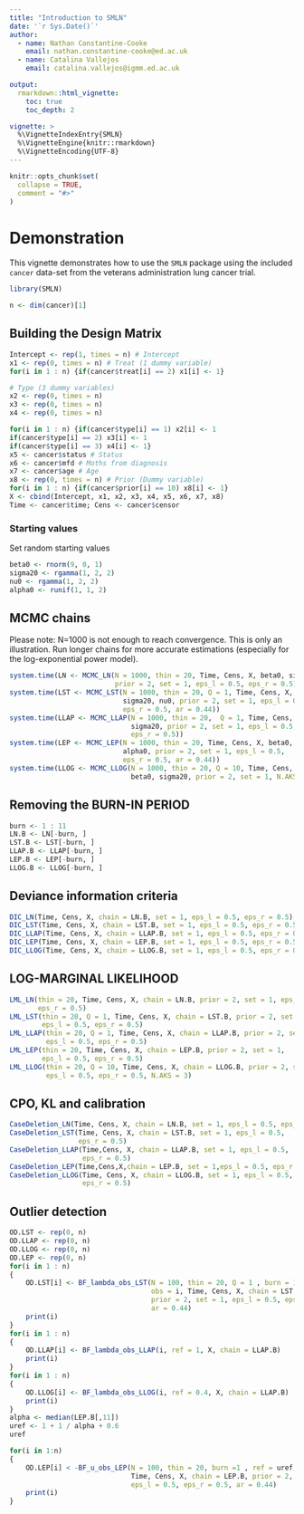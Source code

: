 ```yaml
---
title: "Introduction to SMLN"
date: '`r Sys.Date()`'
author:
  - name: Nathan Constantine-Cooke
    email: nathan.constantine-cooke@ed.ac.uk
  - name: Catalina Vallejos
    email: catalina.vallejos@igmm.ed.ac.uk

output:
  rmarkdown::html_vignette:
    toc: true
    toc_depth: 2

vignette: >
  %\VignetteIndexEntry{SMLN}
  %\VignetteEngine{knitr::rmarkdown}
  %\VignetteEncoding{UTF-8}
---
```


```r
knitr::opts_chunk$set(
  collapse = TRUE,
  comment = "#>"
)
```

# Demonstration 

This vignette demonstrates how to use the `SMLN` package using the included `cancer` data-set from the veterans administration lung cancer trial. 

```r
library(SMLN)
``` 

```r
n <- dim(cancer)[1]
```

## Building the Design Matrix

```r
Intercept <- rep(1, times = n) # Intercept
x1 <- rep(0, times = n) # Treat (1 dummy variable) 
for(i in 1 : n) {if(cancer$treat[i] == 2) x1[i] <- 1}

# Type (3 dummy variables)
x2 <- rep(0, times = n)
x3 <- rep(0, times = n)
x4 <- rep(0, times = n)

for(i in 1 : n) {if(cancer$type[i] == 1) x2[i] <- 1 
if(cancer$type[i] == 2) x3[i] <- 1
if(cancer$type[i] == 3) x4[i] <- 1}
x5 <- cancer$status # Status 
x6 <- cancer$mfd # Moths from diagnosis
x7 <- cancer$age # Age
x8 <- rep(0, times = n) # Prior (Dummy variable) 
for(i in 1 : n) {if(cancer$prior[i] == 10) x8[i] <- 1}
X <- cbind(Intercept, x1, x2, x3, x4, x5, x6, x7, x8)
Time <- cancer$time; Cens <- cancer$censor
```


### Starting values

Set random starting values

```r
beta0 <- rnorm(9, 0, 1)
sigma20 <- rgamma(1, 2, 2)
nu0 <- rgamma(1, 2, 2)
alpha0 <- runif(1, 1, 2)
```


## MCMC chains 

Please note: N=1000 is not enough to reach convergence. This is only an illustration. Run longer chains for more accurate estimations (especially for the log-exponential power model).

```r
system.time(LN <- MCMC_LN(N = 1000, thin = 20, Time, Cens, X, beta0, sigma20, 
                          prior = 2, set = 1, eps_l = 0.5, eps_r = 0.5))
system.time(LST <- MCMC_LST(N = 1000, thin = 20, Q = 1, Time, Cens, X, beta0,
                            sigma20, nu0, prior = 2, set = 1, eps_l = 0.5,
                            eps_r = 0.5, ar = 0.44))
system.time(LLAP <- MCMC_LLAP(N = 1000, thin = 20,  Q = 1, Time, Cens, X, beta0,
                              sigma20, prior = 2, set = 1, eps_l = 0.5,
                              eps_r = 0.5))
system.time(LEP <- MCMC_LEP(N = 1000, thin = 20, Time, Cens, X, beta0, sigma20, 
                            alpha0, prior = 2, set = 1, eps_l = 0.5,
                            eps_r = 0.5, ar = 0.44))
system.time(LLOG <- MCMC_LLOG(N = 1000, thin = 20, Q = 10, Time, Cens, X,
                              beta0, sigma20, prior = 2, set = 1, N.AKS = 3))
```
## Removing the BURN-IN PERIOD
```r
burn <- 1 : 11
LN.B <- LN[-burn, ]
LST.B <- LST[-burn, ]
LLAP.B <- LLAP[-burn, ]
LEP.B <- LEP[-burn, ] 
LLOG.B <- LLOG[-burn, ]
```



## Deviance information criteria 
```r
DIC_LN(Time, Cens, X, chain = LN.B, set = 1, eps_l = 0.5, eps_r = 0.5)
DIC_LST(Time, Cens, X, chain = LST.B, set = 1, eps_l = 0.5, eps_r = 0.5)
DIC_LLAP(Time, Cens, X, chain = LLAP.B, set = 1, eps_l = 0.5, eps_r = 0.5)
DIC_LEP(Time, Cens, X, chain = LEP.B, set = 1, eps_l = 0.5, eps_r = 0.5)
DIC_LLOG(Time, Cens, X, chain = LLOG.B, set = 1, eps_l = 0.5, eps_r = 0.5)
```


## LOG-MARGINAL LIKELIHOOD
```r
LML_LN(thin = 20, Time, Cens, X, chain = LN.B, prior = 2, set = 1, eps_l = 0.5,
       eps_r = 0.5) 
LML_LST(thin = 20, Q = 1, Time, Cens, X, chain = LST.B, prior = 2, set = 1,
        eps_l = 0.5, eps_r = 0.5) 
LML_LLAP(thin = 20, Q = 1, Time, Cens, X, chain = LLAP.B, prior = 2, set = 1,
         eps_l = 0.5, eps_r = 0.5) 
LML_LEP(thin = 20, Time, Cens, X, chain = LEP.B, prior = 2, set = 1,
        eps_l = 0.5, eps_r = 0.5) 
LML_LLOG(thin = 20, Q = 10, Time, Cens, X, chain = LLOG.B, prior = 2, set = 1,
         eps_l = 0.5, eps_r = 0.5, N.AKS = 3) 
```


## CPO, KL and calibration 
```r
CaseDeletion_LN(Time, Cens, X, chain = LN.B, set = 1, eps_l = 0.5, eps_r = 0.5)
CaseDeletion_LST(Time, Cens, X, chain = LST.B, set = 1, eps_l = 0.5,
                 eps_r = 0.5)
CaseDeletion_LLAP(Time,Cens, X, chain = LLAP.B, set = 1, eps_l = 0.5,
                  eps_r = 0.5)
CaseDeletion_LEP(Time,Cens,X,chain = LEP.B, set = 1,eps_l = 0.5, eps_r = 0.5)
CaseDeletion_LLOG(Time, Cens, X, chain = LLOG.B, set = 1, eps_l = 0.5,
                  eps_r = 0.5)
```


## Outlier detection
```r
OD.LST <- rep(0, n)
OD.LLAP <- rep(0, n)
OD.LLOG <- rep(0, n) 
OD.LEP <- rep(0, n)
for(i in 1 : n)
{
	OD.LST[i] <- BF_lambda_obs_LST(N = 100, thin = 20, Q = 1 , burn = 1, ref = 1,
	                               obs = i, Time, Cens, X, chain = LST.B, 
	                               prior = 2, set = 1, eps_l = 0.5, eps_r = 0.5,
	                               ar = 0.44)
	print(i)
}
for(i in 1 : n)
{
	OD.LLAP[i] <- BF_lambda_obs_LLAP(i, ref = 1, X, chain = LLAP.B)
	print(i)
}
for(i in 1 : n)
{
	OD.LLOG[i] <- BF_lambda_obs_LLOG(i, ref = 0.4, X, chain = LLAP.B)
	print(i)
}
alpha <- median(LEP.B[,11])
uref <- 1 + 1 / alpha + 0.6
uref

for(i in 1:n)
{
	OD.LEP[i] < -BF_u_obs_LEP(N = 100, thin = 20, burn =1 , ref = uref, obs = i,
	                          Time, Cens, X, chain = LEP.B, prior = 2, set = 1,
	                          eps_l = 0.5, eps_r = 0.5, ar = 0.44)
	print(i)
}
```

